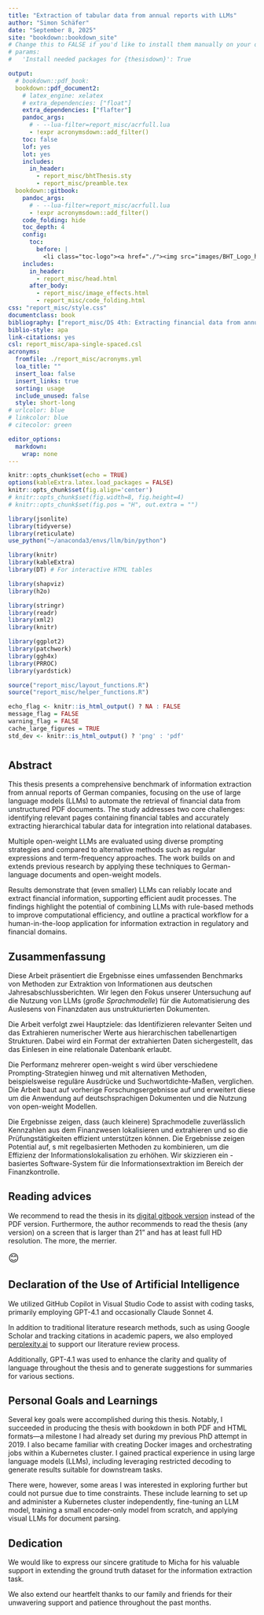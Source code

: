 ```yaml
---
title: "Extraction of tabular data from annual reports with LLMs"
author: "Simon Schäfer"
date: "September 8, 2025"
site: "bookdown::bookdown_site"
# Change this to FALSE if you'd like to install them manually on your own.
# params:
#   'Install needed packages for {thesisdown}': True

output:
  # bookdown::pdf_book:
  bookdown::pdf_document2:
    # latex_engine: xelatex
    # extra_dependencies: ["float"]
    extra_dependencies: ["flafter"]
    pandoc_args: 
      # - --lua-filter=report_misc/acrfull.lua
      - !expr acronymsdown::add_filter()
    toc: false
    lof: yes 
    lot: yes
    includes:
      in_header:
        - report_misc/bhtThesis.sty
        - report_misc/preamble.tex
  bookdown::gitbook:
    pandoc_args: 
      # - --lua-filter=report_misc/acrfull.lua
      - !expr acronymsdown::add_filter()
    code_folding: hide
    toc_depth: 4
    config:
      toc:
        before: |
          <li class="toc-logo"><a href="./"><img src="images/BHT_Logo_horizontal_Anthrazit_transparent.svg"></a></li>
    includes:
      in_header:
        - report_misc/head.html
      after_body: 
        - report_misc/image_effects.html
        - report_misc/code_folding.html
css: "report_misc/style.css"
documentclass: book
bibliography: ["report_misc/DS 4th: Extracting financial data from annual reports.bib"]
biblio-style: apa
link-citations: yes
csl: report_misc/apa-single-spaced.csl
acronyms:
  fromfile: ./report_misc/acronyms.yml
  loa_title: ""
  insert_loa: false
  insert_links: true
  sorting: usage
  include_unused: false
  style: short-long
# urlcolor: blue
# linkcolor: blue
# citecolor: green

editor_options: 
  markdown: 
    wrap: none
---
```


```r
knitr::opts_chunk$set(echo = TRUE)
options(kableExtra.latex.load_packages = FALSE)
knitr::opts_chunk$set(fig.align='center') 
# knitr::opts_chunk$set(fig.width=8, fig.height=4) 
# knitr::opts_chunk$set(fig.pos = "H", out.extra = "")

library(jsonlite)
library(tidyverse)
library(reticulate)
use_python("~/anaconda3/envs/llm/bin/python")

library(knitr)
library(kableExtra)
library(DT) # For interactive HTML tables

library(shapviz)
library(h2o)

library(stringr)
library(readr)
library(xml2)
library(knitr)

library(ggplot2)
library(patchwork)
library(ggh4x)
library(PRROC)
library(yardstick)
```

```r
source("report_misc/layout_functions.R")
source("report_misc/helper_functions.R")

echo_flag <- knitr::is_html_output() ? NA : FALSE
message_flag = FALSE
warning_flag = FALSE
cache_large_figures = TRUE
std_dev <- knitr::is_html_output() ? 'png' : 'pdf'
```

\setDefaultLayout
\pagenumbering{gobble}
\pagestyle{empty}

#  {.unlisted .unnumbered}

## Abstract {.unlisted .unnumbered}

This thesis presents a comprehensive benchmark of information extraction from annual reports of German companies, focusing on the use of large language models (LLMs) to automate the retrieval of financial data from unstructured PDF documents. The study addresses two core challenges: identifying relevant pages containing financial tables and accurately extracting hierarchical tabular data for integration into relational databases.

Multiple open-weight LLMs are evaluated using diverse prompting strategies and compared to alternative methods such as regular expressions and term-frequency approaches. The work builds on and extends previous research by applying these techniques to German-language documents and open-weight models.

Results demonstrate that (even smaller) LLMs can reliably locate and extract financial information, supporting efficient audit processes. The findings highlight the potential of combining LLMs with rule-based methods to improve computational efficiency, and outline a practical workflow for a human-in-the-loop application for information extraction in regulatory and financial domains.

## Zusammenfassung {.unlisted .unnumbered}

Diese Arbeit präsentiert die Ergebnisse eines umfassenden Benchmarks von Methoden zur Extraktion von Informationen aus deutschen Jahresabschlussberichten. Wir legen den Fokus unserer Untersuchung auf die Nutzung von LLMs (*große Sprachmodelle*) für die Automatisierung des Auslesens von Finanzdaten aus unstrukturierten \acr{PDF} Dokumenten.

Die Arbeit verfolgt zwei Hauptziele: das Identifizieren relevanter Seiten und das Extrahieren numerischer Werte aus hierarchischen tabellenartigen Strukturen. Dabei wird ein Format der extrahierten Daten sichergestellt, das das Einlesen in eine relationale Datenbank erlaubt.

Die Performanz mehrerer open-weight \acr{LLM}s wird über verschiedene Prompting-Strategien hinweg und mit alternativen Methoden, beispielsweise reguläre Ausdrücke und Suchwortdichte-Maßen, verglichen. Die Arbeit baut auf vorherige Forschungsergebnisse auf und erweitert diese um die Anwendung auf deutschsprachigen Dokumenten und die Nutzung von open-weight Modellen.

Die Ergebnisse zeigen, dass (auch kleinere) Sprachmodelle zuverlässlich Kennzahlen aus dem Finanzwesen lokalisieren und extrahieren und so die Prüfungstätigkeiten effizient unterstützen können. Die Ergebnisse zeigen Potential auf, \acr{LLM}s mit regelbasierten Methoden zu kombinieren, um die Effizienz der Informationslokalisation zu erhöhen. Wir skizzieren ein \acr{HITL}-basiertes Software-System für die Informationsextraktion im Bereich der Finanzkontrolle.

## Reading advices {.unlisted .unnumbered}

We recommend to read the thesis in its [digital gitbook version](https://famondir.github.io/Thesis/) instead of the PDF version. Furthermore, the author recommends to read the thesis (any version) on a screen that is larger than 21" and has at least full HD resolution. The more, the merrier.

\huge [😊]{style="font-size: 1.5em;"} \normalsize

## Declaration of the Use of Artificial Intelligence {.unlisted .unnumbered}

We utilized GitHub Copilot in Visual Studio Code to assist with coding tasks, primarily employing GPT-4.1 and occasionally Claude Sonnet 4.

In addition to traditional literature research methods, such as using Google Scholar and tracking citations in academic papers, we also employed [perplexity.ai](https://www.perplexity.ai/) to support our literature review process.

Additionally, GPT-4.1 was used to enhance the clarity and quality of language throughout the thesis and to generate suggestions for summaries for various sections.

## Personal Goals and Learnings {.unlisted .unnumbered}

Several key goals were accomplished during this thesis. Notably, I succeeded in producing the thesis with bookdown in both PDF and HTML formats—a milestone I had already set during my previous PhD attempt in 2019. I also became familiar with creating Docker images and orchestrating jobs within a Kubernetes cluster. I gained practical experience in using large language models (LLMs), including leveraging restricted decoding to generate results suitable for downstream tasks.

There were, however, some areas I was interested in exploring further but could not pursue due to time constraints. These include learning to set up and administer a Kubernetes cluster independently, fine-tuning an LLM model, training a small encoder-only model from scratch, and applying visual LLMs for document parsing.

## Dedication {.unlisted .unnumbered}

We would like to express our sincere gratitude to Micha for his valuable support in extending the ground truth dataset for the information extraction task.

We also extend our heartfelt thanks to our family and friends for their unwavering support and patience throughout the past months.

\pagestyle{fancy}

\cleardoublepage
\pagenumbering{roman}
\setcounter{page}{1}
\tableofcontents

\large\bfseries
\addthumbsoverviewtocontents{section}{Thumb marks overview}
\thumbsoverviewback{Table of Thumbs}
\normalsize\mdseries

\cleardoublepage
\pagenumbering{arabic}
\setcounter{page}{1}
